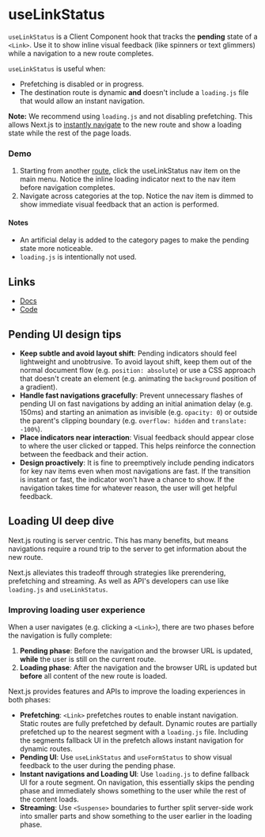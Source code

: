 # useLinkStatus

`useLinkStatus` is a Client Component hook that tracks the **pending** state of a `<Link>`. Use it to show inline visual feedback (like spinners or text glimmers) while a navigation to a new route completes.

`useLinkStatus` is useful when:

- Prefetching is disabled or in progress.
- The destination route is dynamic **and** doesn't include a `loading.js` file that would allow an instant navigation.

**Note:** We recommend using `loading.js` and not disabling prefetching. This allows Next.js to [instantly navigate](/loading) to the new route and show a loading state while the rest of the page loads.

### Demo

1. Starting from another [route](/), click the useLinkStatus nav item on the main menu. Notice the inline loading indicator next to the nav item before navigation completes.
2. Navigate across categories at the top. Notice the nav item is dimmed to show immediate visual feedback that an action is performed.

#### Notes

- An artificial delay is added to the category pages to make the pending state more noticeable.
- `loading.js` is intentionally not used.

## Links

- [Docs](https://nextjs.org/docs/app/api-reference/functions/use-link-status)
- [Code](https://github.com/vercel/next-app-router-playground/tree/main/app/use-link-status)

## Pending UI design tips

- **Keep subtle and avoid layout shift**: Pending indicators should feel lightweight and unobtrusive. To avoid layout shift, keep them out of the normal document flow (e.g. `position: absolute`) or use a CSS approach that doesn't create an element (e.g. animating the `background` position of a gradient).
- **Handle fast navigations gracefully**: Prevent unnecessary flashes of pending UI on fast navigations by adding an initial animation delay (e.g. 150ms) and starting an animation as invisible (e.g. `opacity: 0`) or outside the parent's clipping boundary (e.g. `overflow: hidden` and `translate: -100%`).
- **Place indicators near interaction**: Visual feedback should appear close to where the user clicked or tapped. This helps reinforce the connection between the feedback and their action.
- **Design proactively**: It is fine to preemptively include pending indicators for key nav items even when most navigations are fast. If the transition is instant or fast, the indicator won't have a chance to show. If the navigation takes time for whatever reason, the user will get helpful feedback.

## Loading UI deep dive

Next.js routing is server centric. This has many benefits, but means navigations require a round trip to the server to get information about the new route.

Next.js alleviates this tradeoff through strategies like prerendering, prefetching and streaming. As well as API's developers can use like `loading.js` and `useLinkStatus`.

### Improving loading user experience

When a user navigates (e.g. clicking a `<Link>`), there are two phases before the navigation is fully complete:

1. **Pending phase**: Before the navigation and the browser URL is updated, **while** the user is still on the current route.
2. **Loading phase**: After the navigation and the browser URL is updated but **before** all content of the new route is loaded.

Next.js provides features and APIs to improve the loading experiences in both phases:

- **Prefetching**: `<Link>` prefetches routes to enable instant navigation. Static routes are fully prefetched by default. Dynamic routes are partially prefetched up to the nearest segment with a `loading.js` file. Including the segments fallback UI in the prefetch allows instant navigation for dynamic routes.
- **Pending UI**: Use `useLinkStatus` and `useFormStatus` to show visual feedback to the user during the pending phase.
- **Instant navigations and Loading UI**: Use `loading.js` to define fallback UI for a route segment. On navigation, this essentially skips the pending phase and immediately shows something to the user while the rest of the content loads.
- **Streaming**: Use `<Suspense>` boundaries to further split server-side work into smaller parts and show something to the user earlier in the loading phase.
